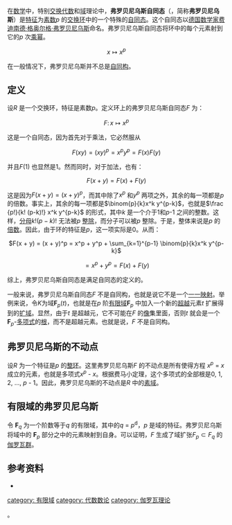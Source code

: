 在[[数学|数学]]中，特别[[交换代数|交换代数]]和[[体_(数学)|域]]理论中，'''弗罗贝尼乌斯自同态'''（'''{{lang|de|Frobenius}}'''，简称'''弗罗贝尼乌斯'''）是[[特征_(代数)|特征]]为[[素数|素数]]''p'' 的[[交换环|交换环]]中的一个特殊的[[自同态|自同态]]。这个自同态以[[德国|德国]][[数学家|数学家]][[费迪南德·格奥尔格·弗罗贝尼乌斯|费迪南德·格奥尔格·弗罗贝尼乌斯]]命名。弗罗贝尼乌斯自同态将环中的每个元素射到它的''p'' 次[[幂|乘幂]]。
<center><math>x \mapsto x^p</math></center>

在一般情况下，弗罗贝尼乌斯并不总是[[自同构|自同构]]。

==定义==

设''R'' 是一个交换环，特征是素数''p''。定义环上的弗罗贝尼乌斯自同态''F'' 为：
<center><math>F : \, x \mapsto x^p</math></center>

这是一个自同态，因为首先对于乘法，它必然服从

<center><math>F(xy) = (xy)^p = x^p y^p= F(x) F(y)</math></center>

并且''F''(1) 也显然是1。然而同时，对于加法，也有：
<center><math>F(x + y) = F(x) + F(y)</math></center>

这是因为<math>F(x + y) = (x + y)^p</math>，而其中除了<math>x^p </math> 和<math>y^p </math> 两项之外，其余的每一项都是''p''的倍数。事实上，其余的每一项都是<math>\binom{p}{k}x^k y^{p-k}</math>，也就是<math>\frac {p!}{k! (p-k)!} x^k y^{p-k}</math> 的形式，其中''k'' 是一个介于1和''p''-1 之间的整数。这样，[[分母|分母]]<math>k! (p-k)!</math> 无法被''p'' [[整除|整除]]，而分子可以被''p'' 整除。于是，整体来说是''p'' 的[[倍数|倍数]]。因此，由于环的特征是''p''，这一项实际是0。从而：
<center><math>F(x + y) = (x + y)^p = x^p + y^p + \sum_{k=1}^{p-1} \binom{p}{k}x^k y^{p-k} </math></center>
<center><math>= x^p + y^p = F(x) + F(y)</math></center>

综上，弗罗贝尼乌斯自同态是满足自同态的定义的。

一般来说，弗罗贝尼乌斯自同态''F'' 不是自同构，也就是说它不是一个[[一一映射|一一映射]]。举例来说，令''K''为域'''F'''<sub>''p''</sub>(''t'')，也就是在''p'' 阶[[有限域|有限域]]'''F'''<sub>''p''</sub> 中加入一个新的[[超越扩张|超越]]元素''t'' 扩展得到的[[域的扩张|扩域]]。显然，由于''t'' 是超越元，它不可能在''F'' 的[[像_(數學)|像]]集里面，否则''t'' 就会是一个'''F'''<sub>''p''</sub>-[[多项式|多项式]]的[[根_(数学)|根]]，而不是超越元素。也就是说，''F'' 不是自同构。

== 弗罗贝尼乌斯的不动点 ==
设''R'' 为一个特征是''p'' 的[[整环|整环]]。这里弗罗贝尼乌斯''F'' 的不动点是所有使得方程 ''x''<sup>''p''</sup> = ''x'' 成立的元素，也就是多项式''x''<sup>''p''</sup> - ''x''。根据费马小定理，这个多项式的全部根是0, 1, 2, ..., ''p'' - 1。因此，弗罗贝尼乌斯的不动点是''R'' 中的[[特征_(代数)|素域]]。 

== 有限域的弗罗贝尼乌斯 ==
令 '''F'''<sub>''q''</sub> 为一个阶数等于''q'' 的有限域，其中的''q'' = ''p''<sup>d</sup>，''p'' 是域的特征。弗罗贝尼乌斯将域中的 '''F'''<sub>''p''</sub> 部分之中的元素映射到自身。可以证明，''F'' 生成了域扩张<math>F_p \subset F_q</math> 的[[伽罗瓦群|伽罗瓦群]]。

==参考资料==
*{{cite book | title =''Elliptic Curves: Number Theory and Cryptography'', Second Edition (Discrete Mathematics and Its Applications) | author = Lawrence C. Washington | publisher = Chapman and Hall/CRC | year = 2008 |isbn = 978-1-420-07146-7}}

[[category:_有限域|category: 有限域]]
[[category:_代数数论|category: 代数数论]]
[[category:_伽罗瓦理论|category: 伽罗瓦理论]]

。